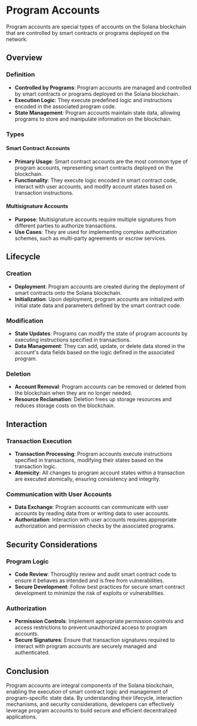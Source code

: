 # Program Accounts

Program accounts are special types of accounts on the Solana blockchain that are controlled by smart contracts or programs deployed on the network.

## Overview

### Definition

- **Controlled by Programs**: Program accounts are managed and controlled by smart contracts or programs deployed on the Solana blockchain.
- **Execution Logic**: They execute predefined logic and instructions encoded in the associated program code.
- **State Management**: Program accounts maintain state data, allowing programs to store and manipulate information on the blockchain.

### Types

#### Smart Contract Accounts

- **Primary Usage**: Smart contract accounts are the most common type of program accounts, representing smart contracts deployed on the blockchain.
- **Functionality**: They execute logic encoded in smart contract code, interact with user accounts, and modify account states based on transaction instructions.

#### Multisignature Accounts

- **Purpose**: Multisignature accounts require multiple signatures from different parties to authorize transactions.
- **Use Cases**: They are used for implementing complex authorization schemes, such as multi-party agreements or escrow services.

## Lifecycle

### Creation

- **Deployment**: Program accounts are created during the deployment of smart contracts onto the Solana blockchain.
- **Initialization**: Upon deployment, program accounts are initialized with initial state data and parameters defined by the smart contract code.

### Modification

- **State Updates**: Programs can modify the state of program accounts by executing instructions specified in transactions.
- **Data Management**: They can add, update, or delete data stored in the account's data fields based on the logic defined in the associated program.

### Deletion

- **Account Removal**: Program accounts can be removed or deleted from the blockchain when they are no longer needed.
- **Resource Reclamation**: Deletion frees up storage resources and reduces storage costs on the blockchain.

## Interaction

### Transaction Execution

- **Transaction Processing**: Program accounts execute instructions specified in transactions, modifying their states based on the transaction logic.
- **Atomicity**: All changes to program account states within a transaction are executed atomically, ensuring consistency and integrity.

### Communication with User Accounts

- **Data Exchange**: Program accounts can communicate with user accounts by reading data from or writing data to user accounts.
- **Authorization**: Interaction with user accounts requires appropriate authorization and permission checks by the associated programs.

## Security Considerations

### Program Logic

- **Code Review**: Thoroughly review and audit smart contract code to ensure it behaves as intended and is free from vulnerabilities.
- **Secure Development**: Follow best practices for secure smart contract development to minimize the risk of exploits or vulnerabilities.

### Authorization

- **Permission Controls**: Implement appropriate permission controls and access restrictions to prevent unauthorized access to program accounts.
- **Secure Signatures**: Ensure that transaction signatures required to interact with program accounts are securely managed and authenticated.

## Conclusion

Program accounts are integral components of the Solana blockchain, enabling the execution of smart contract logic and management of program-specific state data. By understanding their lifecycle, interaction mechanisms, and security considerations, developers can effectively leverage program accounts to build secure and efficient decentralized applications.
